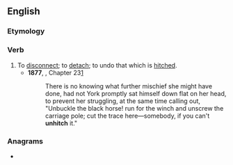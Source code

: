 ==English==

===Etymology===
{{prefix|en|un|hitch}}

===Verb===
{{en-verb|es}}

# To [[disconnect]]; to [[detach]]; to undo that which is [[hitch]]ed.
#* '''1877''', {{w|Anna Sewell}}, {{w|Black Beauty}} Chapter 23[http://en.wikisource.org/wiki/Black_Beauty/23]
#*: There is no knowing what further mischief she might have done, had not York promptly sat himself down flat on her head, to prevent her struggling, at the same time calling out, "Unbuckle the black horse! run for the winch and unscrew the carriage pole; cut the trace here—somebody, if you can't '''unhitch''' it."

===Anagrams===
* {{anagrams|en|a=chhintu|Hutchin}}